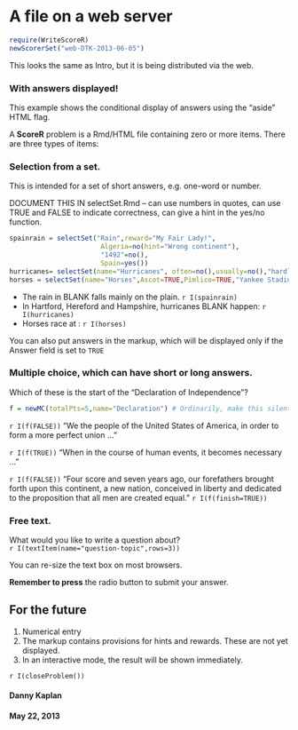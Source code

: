 A file on a web server
========================================================

```r
require(WriteScoreR)
newScorerSet("web-DTK-2013-06-05")
```

This looks the same as Intro, but it is being distributed via the web.

<aside>

### With answers displayed!
This example shows the conditional display of answers using the "aside" HTML flag.</aside>

A **ScoreR** problem is a Rmd/HTML file containing zero or more items.  There are three types of items:


### Selection from a set.

This is intended for a set of short answers, e.g. one-word or number.

DOCUMENT THIS IN selectSet.Rmd -- can use numbers in quotes, can use TRUE and FALSE to indicate correctness, can give a hint in the yes/no function.

```r
spainrain = selectSet("Rain",reward="My Fair Lady!",
                       Algeria=no(hint="Wrong continent"),
                       "1492"=no(),
                       Spain=yes())
hurricanes= selectSet(name="Hurricanes", often=no(),usually=no(),"hardly ever"=yes())
horses = selectSet(name="Horses",Ascot=TRUE,Pimlico=TRUE,"Yankee Stadium"=FALSE)
```

* The rain in BLANK falls mainly on the plain. `r I(spainrain)`
* In Hartford, Hereford and Hampshire, hurricanes BLANK happen: `r I(hurricanes)`
* Horses race at : `r I(horses)`

<aside>You can also put answers in the markup, which will be displayed only if the Answer field is set to `TRUE`</aside>

### Multiple choice, which can have short or long answers.

Which of these is the start of the "Declaration of Independence"?

```r
f = newMC(totalPts=5,name="Declaration") # Ordinarily, make this silent
```
`r I(f(FALSE))` "We the people of the United States of America, in order to form a more perfect union ..."

`r I(f(TRUE))` "When in the course of human events, it becomes necessary ..."

`r I(f(FALSE))` "Four score and seven years ago, our forefathers brought forth upon this continent, a new nation, conceived in liberty and dedicated to the proposition that all men are created equal." 
`r I(f(finish=TRUE))`

### Free text.

What would you like to write a question about?     
`r I(textItem(name="question-topic",rows=3))`

You can re-size the text box on most browsers.  

**Remember to press** the radio button to submit your answer.

## For the future

1. Numerical entry
2. The markup contains provisions for hints and rewards.  These are not yet displayed.
3. In an interactive mode, the result will be shown immediately.

`r I(closeProblem())`

#### Danny Kaplan
#### May 22, 2013